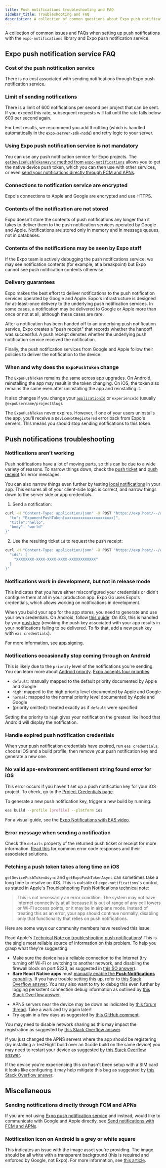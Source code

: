 ```yaml
---
title: Push notifications troubleshooting and FAQ
sidebar_title: Troubleshooting and FAQ
description: A collection of common questions about Expo push notification service.
---
```



A collection of common issues and FAQs when setting up push notifications with the `expo-notifications` library and Expo push notification service.

## Expo push notification service FAQ

### Cost of the push notification service

There is no cost associated with sending notifications through Expo push notification service.

### Limit of sending notifications

There is a limit of 600 notifications per second per project that can be sent. If you exceed this rate, subsequent requests will fail until the rate falls below 600 per second again.

For best results, we recommend you add throttling (which is handled automatically in the [`expo-server-sdk-node`](https://github.com/expo/expo-server-sdk-node)) and retry logic to your server.

### Using Expo push notification service is not mandatory

You can use any push notification service for Expo projects. The [`getDevicePushTokenAsync` method from `expo-notifications`](/versions/latest/sdk/notifications/#getdevicepushtokenasync-devicepushtoken) allows you to get the native device push token, which you can then use with other services, or even [send your notifications directly through FCM and APNs](/push-notifications/sending-notifications-custom).

### Connections to notification service are encrypted

Expo's connections to Apple and Google are encrypted and use HTTPS.

### Contents of the notification are not stored

Expo doesn't store the contents of push notifications any longer than it takes to deliver them to the push notification services operated by Google and Apple. Notifications are stored only in memory and in message queues, not in databases.

### Contents of the notifications may be seen by Expo staff

If the Expo team is actively debugging the push notifications service, we may see notification contents (for example, at a breakpoint) but Expo cannot see push notification contents otherwise.

### Delivery guarantees

Expo makes the best effort to deliver notifications to the push notification services operated by Google and Apple. Expo's infrastructure is designed for at-least-once delivery to the underlying push notification services. In some cases, a notification may be delivered to Google or Apple more than once or not at all, although these cases are rare.

After a notification has been handed off to an underlying push notification service, Expo creates a "push receipt" that records whether the handoff was successful. A push receipt denotes whether the underlying push notification service received the notification.

Finally, the push notification services from Google and Apple follow their policies to deliver the notification to the device.

### When and why does the `ExpoPushToken` change

The `ExpoPushToken` remains the same across app upgrades. On Android, reinstalling the app may result in the token changing. On iOS, the token also remains the same even after uninstalling the app and reinstalling it.

It also changes if you change your [`applicationId`](/versions/latest/sdk/application/#applicationapplicationid) or `experienceId` (usually `@expoUsername/projectSlug`).

The `ExpoPushToken` never expires. However, if one of your users uninstalls the app, you'll receive a `DeviceNotRegistered` error back from Expo's servers. This means you should stop sending notifications to this token.

## Push notifications troubleshooting

### Notifications aren't working

Push notifications have a lot of moving parts, so this can be due to a wide variety of reasons. To narrow things down, check the [push ticket](/push-notifications/sending-notifications/#push-tickets) and [push receipt](/push-notifications/sending-notifications/#push-receipts) for error messages.

You can also narrow things even further by testing [local notifications](/versions/latest/sdk/notifications/#schedulenotificationasyncnotificationrequest-notificationrequestinput-promisestring) in your app. This ensures all of your client-side logic is correct, and narrow things down to the server side or app credentials.

<Collapsible summary="See here for some quick terminal commands you can use to get the push receipt">

1. Send a notification:

```sh
curl -H "Content-Type: application/json" -X POST "https://exp.host/--/api/v2/push/send" -d '{
  "to": "ExponentPushToken[xxxxxxxxxxxxxxxxxxxxxx]",
  "title":"hello",
  "body": "world"
}'
```

2. Use the resulting ticket `id` to request the push receipt:

```sh
curl -H "Content-Type: application/json" -X POST "https://exp.host/--/api/v2/push/getReceipts" -d '{
  "ids": [
    "XXXXXXXX-XXXX-XXXX-XXXX-XXXXXXXXXXXX"
  ]
}'
```

</Collapsible>

### Notifications work in development, but not in release mode

This indicates that you have either misconfigured your credentials or didn't configure them at all in your production app. Expo Go uses Expo's credentials, which allows working on notifications in development.

When you build your app for the app stores, you need to generate and use your own credentials. On Android, follow [this guide](/push-notifications/fcm-credentials). On iOS, this is handled by your [push key](/app-signing/app-credentials/#push-notification-keys) (revoking the push key associated with your app results in your notifications failing to be delivered. To fix that, add a new push key with `eas credentials`).

For more information, see [app signing](/app-signing/app-credentials).

### Notifications occasionally stop coming through on Android

This is likely due to the `priority` level of the notifications you're sending. You can learn more about [Android priority](https://firebase.google.com/docs/cloud-messaging/http-server-ref#downstream-http-messages-json). [Expo accepts four priorities](/push-notifications/sending-notifications/#message-request-format):

- `default`: manually mapped to the default priority documented by Apple and Google
- `high`: mapped to the high priority level documented by Apple and Google
- `normal`: mapped to the normal priority level documented by Apple and Google
- (priority omitted): treated exactly as if `default` were specified

Setting the priority to `high` gives your notification the greatest likelihood that Android will display the notification.

### Handle expired push notification credentials

When your push notification credentials have expired, run `eas credentials`, choose iOS and a build profile, then remove your push notification key and generate a new one.

### No valid aps-environment entitlement string found error for iOS

This error occurs if you haven't set up a push notification key for your iOS project. To check, go to the [Project Credentials page](https://expo.dev/accounts/[account]/projects/[project]/credentials/ios).

To generate a new push notification key, trigger a new build by running:

```bash
eas build --profile [profile] --platform ios
```

For a visual guide, see the [Expo Notifications with EAS video](https://youtu.be/BCCjGtKtBjE?t=2123).

### Error message when sending a notification

Check the `details` property of the returned push ticket or receipt for more information. [Read this](/push-notifications/sending-notifications/#errors) for common error code responses and their associated solutions.

### Fetching a push token takes a long time on iOS

`getDevicePushTokenAsync` and `getExpoPushTokenAsync` can sometimes take a long time to resolve on iOS. This is outside of `expo-notifications`'s control, as stated in Apple's [Troubleshooting Push Notifications](https://developer.apple.com/library/archive/technotes/tn2265/_index.html) technical note:

> This is not necessarily an error condition. The system may not have Internet connectivity at all because it is out of range of any cell towers or Wi-Fi access points, or it may be in airplane mode. Instead of treating this as an error, your app should continue normally, disabling only that functionality that relies on push notifications.

Here are some ways our community members have resolved this issue:

<Collapsible summary="Read the Apple's Technical Note on troubleshooting push notifications">

Read Apple's [Technical Note on troubleshooting push notifications](https://developer.apple.com/library/archive/technotes/tn2265/_index.html)! This is the single most reliable source of information on this problem. To help you grasp what they're suggesting:

- Make sure the device has a reliable connection to the Internet (try turning off Wi-Fi or switching to another network, and disabling the firewall block on port 5223, as suggested in [this SO answer](https://stackoverflow.com/a/34332047/1123156)).
- **Bare React Native apps** must [manually enable the **Push Notifications** capability](/build-reference/ios-capabilities#manual-setup). If you have trouble setting this up, refer to [this Stack Overflow answer](https://stackoverflow.com/a/10791240/1123156). You may also want to try to debug this even further by logging persistent connection debug information as outlined by [this Stack Overflow answer](https://stackoverflow.com/a/8036052/1123156).

</Collapsible>

<Collapsible summary="Try again in a little while">

- APNS servers near the device may be down as indicated by [this forum thread](https://developer.apple.com/forums/thread/52224). Take a walk and try again later!
- Try again in a few days as suggested by [this GitHub comment](https://github.com/expo/expo/issues/10369#issuecomment-717872956).

</Collapsible>

<Collapsible summary="Disable network sharing on your device">

You may need to disable network sharing as this may impact the registration as suggested by [this Stack Overflow answer](https://stackoverflow.com/a/59156989/1123156).

</Collapsible>

<Collapsible summary="Restart your device">

If you just changed the APNS servers where the app should be registering (by installing a TestFlight build over an Xcode build on the same device) you may need to restart your device as suggested by [this Stack Overflow answer](https://stackoverflow.com/a/59864028/1123156).

</Collapsible>

<Collapsible summary="Setup your device with a SIM card">

If the device you're experiencing this on hasn't been setup with a SIM card it looks like configuring it may help mitigate this bug as suggested by [this Stack Overflow answer](https://stackoverflow.com/a/19432504/1123156).

</Collapsible>

## Miscellaneous

### Sending notifications directly through FCM and APNs

If you are not using [Expo push notification service](/push-notifications/sending-notifications) and instead, would like to communicate with Google and Apple directly, see [Send notifications with FCM and APNs](/push-notifications/sending-notifications-custom).

### Notification icon on Android is a grey or white square

This indicates an issue with the image asset you're providing. The image should be all white with a transparent background (this is required and enforced by Google, not Expo). For more information, see [this article](https://clevertap.com/blog/fixing-notification-icon-for-android-lollipop-and-above/).
